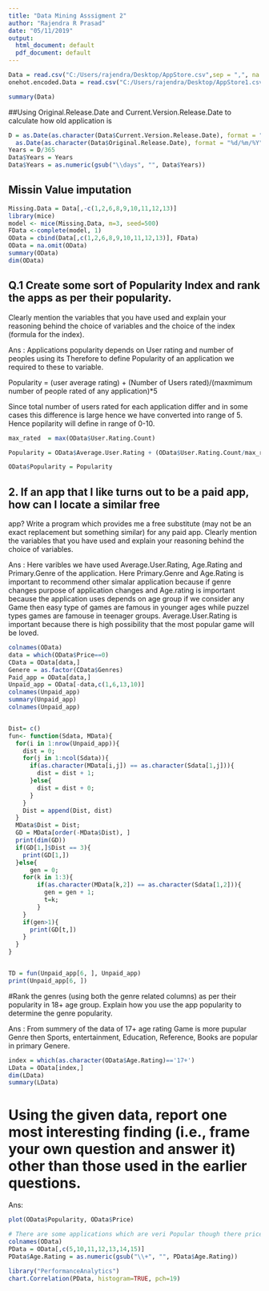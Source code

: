 ```yaml
---
title: "Data Mining Asssigment 2"
author: "Rajendra R Prasad"
date: "05/11/2019"
output:
  html_document: default
  pdf_document: default
---
```

```r
Data = read.csv("C:/Users/rajendra/Desktop/AppStore.csv",sep = ",", na.strings=c("","NA"))
onehot.encoded.Data = read.csv("C:/Users/rajendra/Desktop/AppStore1.csv",sep = ",")

summary(Data)
```
##Using Original.Release.Date and Current.Version.Release.Date to calculate how old application is 

```r
D = as.Date(as.character(Data$Current.Version.Release.Date), format = "%d/%m/%Y")-
  as.Date(as.character(Data$Original.Release.Date), format = "%d/%m/%Y")
Years = D/365
Data$Years = Years
Data$Years = as.numeric(gsub("\\days", "", Data$Years))
```
## Missin Value imputation

```r
Missing.Data = Data[,-c(1,2,6,8,9,10,11,12,13)]
library(mice)
model <- mice(Missing.Data, m=3, seed=500)
FData <-complete(model, 1)
OData = cbind(Data[,c(1,2,6,8,9,10,11,12,13)], FData)
OData = na.omit(OData)
summary(OData)
dim(OData)
```
## Q.1 Create some sort of Popularity Index and rank the apps as per their popularity.
Clearly mention the variables that you have used and explain your reasoning behind
the choice of variables and the choice of the index (formula for the index).

Ans :  Applications popularity depends on User rating and number of peoples using its Therefore to define Popularity of an application we required to these to variable.

Popularity  = (user average rating) + (Number of Users rated)/(maxmimum number of                             people rated of any application)*5

Since total number of users rated for  each application differ and in some cases this difference is large hence we have converted into range of 5.
Hence popilarity will define in range of 0-10.

```r
max_rated  = max(OData$User.Rating.Count)

Popularity = OData$Average.User.Rating + (OData$User.Rating.Count/max_rated)*5

OData$Popularity = Popularity
```


## 2. If an app that I like turns out to be a paid app, how can I locate a similar free
app? Write a program which provides me a free substitute (may not be an exact
replacement but something similar) for any paid app. Clearly mention the variables
that you have used and explain your reasoning behind the choice of variables. 

Ans : Here varibles we have used Average.User.Rating, Age.Rating and Primary.Genre of the application. Here Primary.Genre and Age.Rating is important to recommend other simalar application because if genre changes purpose of application changes and Age.rating is important because the application uses depends on age group if we consider any Game then easy type of games are famous in younger ages while puzzel types games are famouse in teenager groups. Average.User.Rating is important because there is high possibility that the most popular game will be loved.

```r
colnames(OData)
data = which(OData$Price==0)
CData = OData[data,]
Genere = as.factor(CData$Genres)
Paid_app = OData[data,]
Unpaid_app = OData[-data,c(1,6,13,10)]
colnames(Unpaid_app)
summary(Unpaid_app)
colnames(Unpaid_app)


Dist= c()
fun<- function(Sdata, MData){
  for(i in 1:nrow(Unpaid_app)){
    dist = 0;
    for(j in 1:ncol(Sdata)){
      if(as.character(MData[i,j]) == as.character(Sdata[1,j])){
        dist = dist + 1;
      }else{
        dist = dist + 0;
      }
    }
    Dist = append(Dist, dist)
  }
  MData$Dist = Dist;
  GD = MData[order(-MData$Dist), ]
  print(dim(GD))
  if(GD[1,]$Dist == 3){
    print(GD[1,])
  }else{
      gen = 0;
    for(k in 1:3){
        if(as.character(MData[k,2]) == as.character(Sdata[1,2])){
          gen = gen + 1;
          t=k;
        }
    }
    if(gen>1){
      print(GD[t,])
    }
  }
}


TD = fun(Unpaid_app[6, ], Unpaid_app)
print(Unpaid_app[6, ])

```

#Rank the genres (using both the genre related columns) as per their popularity in
18+ age group. Explain how you use the app popularity to determine the genre
popularity.

Ans : From summery of the data of 17+ age rating Game is more pupular Genre then Sports, entertainment, Education, Reference, Books are popular in primary Genere.

```r
index = which(as.character(OData$Age.Rating)=='17+')
LData = OData[index,]
dim(LData)
summary(LData)
```

# Using the given data, report one most interesting finding (i.e., frame your own question and answer it) other than those used in the earlier questions.

Ans:

```r

plot(OData$Popularity, OData$Price)

# There are some applications which are veri Popular though there price is high.
colnames(OData)
PData = OData[,c(5,10,11,12,13,14,15)]
PData$Age.Rating = as.numeric(gsub("\\+", "", PData$Age.Rating))

library("PerformanceAnalytics")
chart.Correlation(PData, histogram=TRUE, pch=19)
```
